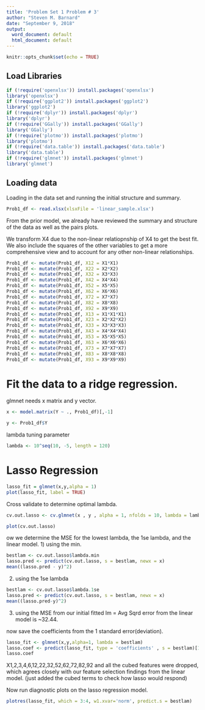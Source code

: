 ---
title: 'Problem Set 1 Problem # 3'
author: "Steven M. Barnard"
date: "September 9, 2018"
output:
  word_document: default
  html_document: default
---

```{r setup, include=FALSE}
knitr::opts_chunk$set(echo = TRUE)
```

## Load Libraries
```{r libs, include=FALSE}
if (!require('openxlsx')) install.packages('openxlsx')
library('openxlsx')
if (!require('ggplot2')) install.packages('ggplot2')
library('ggplot2')
if (!require('dplyr')) install.packages('dplyr')
library('dplyr')
if (!require('GGally')) install.packages('GGally')
library('GGally')
if (!require('plotmo')) install.packages('plotmo')
library('plotmo')
if (!require('data.table')) install.packages('data.table')
library('data.table')
if (!require('glmnet')) install.packages('glmnet')
library('glmnet')
```

## Loading data
Loading in the data set and running the initial structure and summary.
```{r load_data}
Prob1_df <- read.xlsx(xlsxFile = 'linear_sample.xlsx')
```
From the prior model, we already have reviewed the summary and structure of the data as well as the pairs plots.

We transform X4 due to the non-linear relatiopnship of X4 to get the best fit. We also include the squares of the other variables to get a more comprehensive view and to account for any other non-linear relationships.
```{r}
Prob1_df <- mutate(Prob1_df, X12 = X1*X1)
Prob1_df <- mutate(Prob1_df, X22 = X2*X2)
Prob1_df <- mutate(Prob1_df, X32 = X3*X3)
Prob1_df <- mutate(Prob1_df, X42 = X4*X4)
Prob1_df <- mutate(Prob1_df, X52 = X5*X5)
Prob1_df <- mutate(Prob1_df, X62 = X6*X6)
Prob1_df <- mutate(Prob1_df, X72 = X7*X7)
Prob1_df <- mutate(Prob1_df, X82 = X8*X8)
Prob1_df <- mutate(Prob1_df, X92 = X9*X9)
Prob1_df <- mutate(Prob1_df, X13 = X1*X1*X1)
Prob1_df <- mutate(Prob1_df, X23 = X2*X2*X2)
Prob1_df <- mutate(Prob1_df, X33 = X3*X3*X3)
Prob1_df <- mutate(Prob1_df, X43 = X4*X4*X4)
Prob1_df <- mutate(Prob1_df, X53 = X5*X5*X5)
Prob1_df <- mutate(Prob1_df, X63 = X6*X6*X6)
Prob1_df <- mutate(Prob1_df, X73 = X7*X7*X7)
Prob1_df <- mutate(Prob1_df, X83 = X8*X8*X8)
Prob1_df <- mutate(Prob1_df, X93 = X9*X9*X9)
```

# Fit the data to a ridge regression.

glmnet needs x matrix and y vector.
```{r}
x <- model.matrix(Y ~ ., Prob1_df)[,-1]

y <- Prob1_df$Y
```

lambda tuning parameter
```{r}
lambda <- 10^seq(10, -5, length = 120)
```

# Lasso Regression
```{r}
lasso_fit = glmnet(x,y,alpha = 1)
plot(lasso_fit, label = TRUE)
```
Cross validate to determine optimal lambda.
```{r}
cv.out.lasso <- cv.glmnet(x , y , alpha = 1, nfolds = 10, lambda = lambda)

plot(cv.out.lasso)
```

ow we determine the MSE for the lowest lambda, the 1se lambda, and the linear model.
1) using the min.
```{r}
bestlam <- cv.out.lasso$lambda.min
lasso.pred <- predict(cv.out.lasso, s = bestlam, newx = x)
mean((lasso.pred - y)^2)
```

2) using the 1se lambda
```{r}
bestlam <- cv.out.lasso$lambda.1se
lasso.pred <- predict(cv.out.lasso, s = bestlam, newx = x)
mean((lasso.pred-y)^2)
```

3) using the MSE from our initial fitted lm = Avg Sqrd error from the linear model is ~32.44.

now save the coefficients from the 1 standard error(deviation).
```{r}
lasso_fit <- glmnet(x,y,alpha=1, lambda = bestlam)
lasso.coef <- predict(lasso_fit, type = 'coefficients' , s = bestlam)[1:28,]
lasso.coef
```
X1,2,3,4,6,12,22,32,52,62,72,82,92 and all the cubed features were dropped, which agrees closely with our feature selection findings from the linear model. (just added the cubed terms to check how lasso would respond)

Now run diagnostic plots on the lasso regression model.
```{r}
plotres(lasso_fit, which = 3:4, w1.xvar='norm', predict.s = bestlam)
```